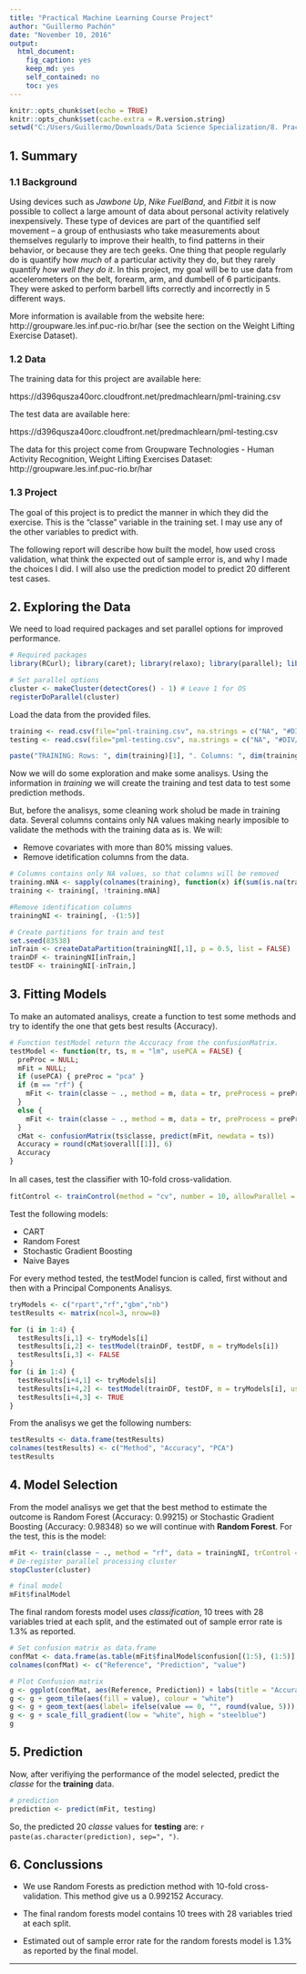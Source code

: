 ```yaml
---
title: "Practical Machine Learning Course Project"
author: "Guillermo Pachón"
date: "November 10, 2016"
output: 
  html_document: 
    fig_caption: yes
    keep_md: yes
    self_contained: no
    toc: yes
---
```


```r
knitr::opts_chunk$set(echo = TRUE)
knitr::opts_chunk$set(cache.extra = R.version.string)
setwd("C:/Users/Guillermo/Downloads/Data Science Specialization/8. Practical Machine Learning/Course Project")
```

## 1. Summary

### 1.1 Background

Using devices such as *Jawbone Up*, *Nike FuelBand*, and *Fitbit* it is now possible to collect a large amount of data about personal activity relatively inexpensively. These type of devices are part of the quantified self movement – a group of enthusiasts who take measurements about themselves regularly to improve their health, to find patterns in their behavior, or because they are tech geeks. One thing that people regularly do is quantify how *much* of a particular activity they do, but they rarely quantify *how well they do it*. In this project, my goal will be to use data from accelerometers on the belt, forearm, arm, and dumbell of 6 participants. They were asked to perform barbell lifts correctly and incorrectly in 5 different ways.

More information is available from the website here: http://groupware.les.inf.puc-rio.br/har (see the section on the Weight Lifting Exercise Dataset).

### 1.2 Data

The training data for this project are available here:

https://d396qusza40orc.cloudfront.net/predmachlearn/pml-training.csv

The test data are available here:

https://d396qusza40orc.cloudfront.net/predmachlearn/pml-testing.csv

The data for this project come from Groupware Technologies - Human Activity Recognition, Weight Lifting Exercises Dataset: http://groupware.les.inf.puc-rio.br/har

### 1.3 Project

The goal of this project is to predict the manner in which they did the exercise. This is the "classe" variable in the training set. I may use any of the other variables to predict with.

The following report will describe how built the model, how used cross validation, what think the expected out of sample error is, and why I made the choices I did. I will also use the prediction model to predict 20 different test cases.

## 2. Exploring the Data

We need to load required packages and set parallel options for improved performance.

```r
# Required packages
library(RCurl); library(caret); library(relaxo); library(parallel); library(doParallel); library(reshape2);

# Set parallel options
cluster <- makeCluster(detectCores() - 1) # Leave 1 for OS
registerDoParallel(cluster)
```

Load the data from the provided files. 

```r
training <- read.csv(file="pml-training.csv", na.strings = c("NA", "#DIV/0!"))
testing <- read.csv(file="pml-testing.csv", na.strings = c("NA", "#DIV/0!"))

paste("TRAINING: Rows: ", dim(training)[1], ". Columns: ", dim(training)[2], ".", sep = "")
```

Now we will do some exploration and make some analisys. Using the information in *training* we will create the training and test data to test some prediction methods.

But, before the analisys, some cleaning work sholud be made in training data. Several columns contains only NA values making nearly imposible to validate the methods with the training data as is. We will:

* Remove covariates with more than 80% missing values.
* Remove idetification columns from the data.

```r
# Columns contains only NA values, so that columns will be removed
training.mNA <- sapply(colnames(training), function(x) if(sum(is.na(training[, x])) > 0.8*nrow(training)){return(T)}else{return(F)})
training <- training[, !training.mNA]

#Remove identification columns
trainingNI <- training[, -(1:5)]

# Create partitions for train and test
set.seed(83538)
inTrain <- createDataPartition(trainingNI[,1], p = 0.5, list = FALSE)
trainDF <- trainingNI[inTrain,]
testDF <- trainingNI[-inTrain,]
```

## 3. Fitting Models

To make an automated analisys, create a function to test some methods and try to identify the one that gets best results (Accuracy). 

```r
# Function testModel return the Accuracy from the confusionMatrix.
testModel <- function(tr, ts, m = "lm", usePCA = FALSE) {
  preProc = NULL;
  mFit = NULL;
  if (usePCA) { preProc = "pca" }
  if (m == "rf") {
    mFit <- train(classe ~ ., method = m, data = tr, preProcess = preProc, trControl = fitControl, ntree = 10)
  }
  else {
    mFit <- train(classe ~ ., method = m, data = tr, preProcess = preProc, trControl = fitControl)
  }
  cMat <- confusionMatrix(ts$classe, predict(mFit, newdata = ts))
  Accuracy = round(cMat$overall[[1]], 6)
  Accuracy
}
```

In all cases, test the classiﬁer with 10-fold cross-validation.

```r
fitControl <- trainControl(method = "cv", number = 10, allowParallel = TRUE)
```

Test the following models:

* CART
* Random Forest
* Stochastic Gradient Boosting
* Naive Bayes

For every method tested, the testModel funcion is called, first without and then with a Principal Components Analisys.

```r
tryModels <- c("rpart","rf","gbm","nb")
testResults <- matrix(ncol=3, nrow=8)

for (i in 1:4) {
  testResults[i,1] <- tryModels[i]
  testResults[i,2] <- testModel(trainDF, testDF, m = tryModels[i])
  testResults[i,3] <- FALSE
}
for (i in 1:4) {
  testResults[i+4,1] <- tryModels[i]
  testResults[i+4,2] <- testModel(trainDF, testDF, m = tryModels[i], usePCA = TRUE)
  testResults[i+4,3] <- TRUE
}
```

From the analisys we get the following numbers:

```r
testResults <- data.frame(testResults)
colnames(testResults) <- c("Method", "Accuracy", "PCA")
testResults
```

## 4. Model Selection

From the model analisys we get that the best method to estimate the outcome is Random Forest (Accuracy: 0.99215) or Stochastic Gradient Boosting (Accuracy: 0.98348) so we will continue with **Random Forest**. For the test, this is the model:

```r
mFit <- train(classe ~ ., method = "rf", data = trainingNI, trControl = fitControl, ntree = 10)
# De-register parallel processing cluster
stopCluster(cluster)

# final model
mFit$finalModel
```

The final random forests model uses *classification*, 10 trees with 28 variables tried at each split, and the estimated out of sample error rate is 1.3% as reported.

```r
# Set confusion matrix as data.frame
confMat <- data.frame(as.table(mFit$finalModel$confusion[(1:5), (1:5)] / summary(trainingNI$classe)))
colnames(confMat) <- c("Reference", "Prediction", "value")

# Plot Confusion matrix
g <- ggplot(confMat, aes(Reference, Prediction)) + labs(title = "Accuracy Matrix for Final Model")
g <- g + geom_tile(aes(fill = value), colour = "white")
g <- g + geom_text(aes(label= ifelse(value == 0, "", round(value, 5))), color = "black", size = 4)
g <- g + scale_fill_gradient(low = "white", high = "steelblue")
g
```

## 5. Prediction

Now, after verifiying the performance of the model selected, predict the *classe* for the **training** data.

```r
# prediction
prediction <- predict(mFit, testing)
``` 

So, the predicted 20 *classe* values for **testing** are: ```r paste(as.character(prediction), sep=", ")```.

## 6. Conclussions

* We use Random Forests as prediction method with 10-fold cross-validation. This method give us a 0.992152 Accuracy.

* The final random forests model contains 10 trees with 28 variables tried at each split.

* Estimated out of sample error rate for the random forests model is 1.3% as reported by the final model.

---

